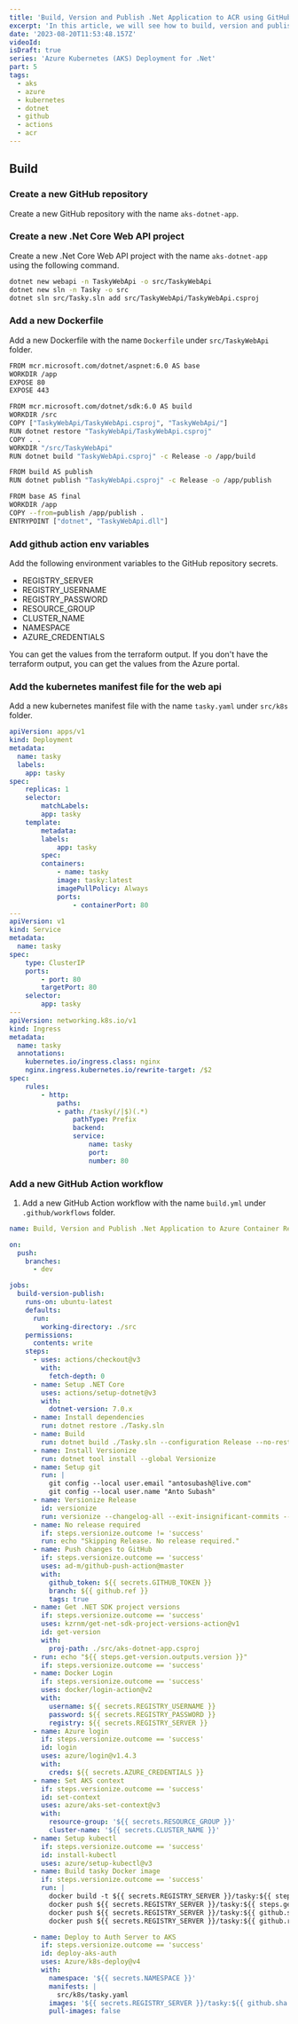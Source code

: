 ```yaml
---
title: 'Build, Version and Publish .Net Application to ACR using GitHub Actions'
excerpt: 'In this article, we will see how to build, version and publish .Net application to Azure Container Registry (ACR) using GitHub Actions.'
date: '2023-08-20T11:53:48.157Z'
videoId:
isDraft: true
series: 'Azure Kubernetes (AKS) Deployment for .Net'
part: 5
tags:
  - aks
  - azure
  - kubernetes
  - dotnet
  - github
  - actions
  - acr
---
```


<YoutubeVideo videoId={props.videoId} />

<TOCInline toc={props.toc} asDisclosure />

<Parts data={props.slug} />

## Build

### Create a new GitHub repository

Create a new GitHub repository with the name `aks-dotnet-app`.

### Create a new .Net Core Web API project

Create a new .Net Core Web API project with the name `aks-dotnet-app` using the following command.

```bash
dotnet new webapi -n TaskyWebApi -o src/TaskyWebApi
dotnet new sln -n Tasky -o src
dotnet sln src/Tasky.sln add src/TaskyWebApi/TaskyWebApi.csproj
```

### Add a new Dockerfile

Add a new Dockerfile with the name `Dockerfile` under `src/TaskyWebApi` folder.

```bash
FROM mcr.microsoft.com/dotnet/aspnet:6.0 AS base
WORKDIR /app
EXPOSE 80
EXPOSE 443

FROM mcr.microsoft.com/dotnet/sdk:6.0 AS build
WORKDIR /src
COPY ["TaskyWebApi/TaskyWebApi.csproj", "TaskyWebApi/"]
RUN dotnet restore "TaskyWebApi/TaskyWebApi.csproj"
COPY . .
WORKDIR "/src/TaskyWebApi"
RUN dotnet build "TaskyWebApi.csproj" -c Release -o /app/build

FROM build AS publish
RUN dotnet publish "TaskyWebApi.csproj" -c Release -o /app/publish

FROM base AS final
WORKDIR /app
COPY --from=publish /app/publish .
ENTRYPOINT ["dotnet", "TaskyWebApi.dll"]
```

### Add github action env variables

Add the following environment variables to the GitHub repository secrets.

- REGISTRY_SERVER
- REGISTRY_USERNAME
- REGISTRY_PASSWORD
- RESOURCE_GROUP
- CLUSTER_NAME
- NAMESPACE
- AZURE_CREDENTIALS

You can get the values from the terraform output. If you don't have the terraform output, you can get the values from the Azure portal.

### Add the kubernetes manifest file for the web api

Add a new kubernetes manifest file with the name `tasky.yaml` under `src/k8s` folder.

```yaml
apiVersion: apps/v1
kind: Deployment
metadata:
  name: tasky
  labels:
    app: tasky
spec:
    replicas: 1
    selector:
        matchLabels:
        app: tasky
    template:
        metadata:
        labels:
            app: tasky
        spec:
        containers:
            - name: tasky
            image: tasky:latest
            imagePullPolicy: Always
            ports:
                - containerPort: 80
---
apiVersion: v1
kind: Service
metadata:
  name: tasky
spec:
    type: ClusterIP
    ports:
        - port: 80
        targetPort: 80
    selector:
        app: tasky
---
apiVersion: networking.k8s.io/v1
kind: Ingress
metadata:
  name: tasky
  annotations:
    kubernetes.io/ingress.class: nginx
    nginx.ingress.kubernetes.io/rewrite-target: /$2
spec:
    rules:
        - http:
            paths:
            - path: /tasky(/|$)(.*)
                pathType: Prefix
                backend:
                service:
                    name: tasky
                    port:
                    number: 80
```

### Add a new GitHub Action workflow

1. Add a new GitHub Action workflow with the name `build.yml` under `.github/workflows` folder.

```yml
name: Build, Version and Publish .Net Application to Azure Container Registry (ACR)

on:
  push:
    branches:
      - dev

jobs:
  build-version-publish:
    runs-on: ubuntu-latest
    defaults:
      run:
        working-directory: ./src
    permissions:
      contents: write
    steps:
      - uses: actions/checkout@v3
        with:
          fetch-depth: 0
      - name: Setup .NET Core
        uses: actions/setup-dotnet@v3
        with:
          dotnet-version: 7.0.x
      - name: Install dependencies
        run: dotnet restore ./Tasky.sln
      - name: Build
        run: dotnet build ./Tasky.sln --configuration Release --no-restore
      - name: Install Versionize
        run: dotnet tool install --global Versionize
      - name: Setup git
        run: |
          git config --local user.email "antosubash@live.com"
          git config --local user.name "Anto Subash"
      - name: Versionize Release
        id: versionize
        run: versionize --changelog-all --exit-insignificant-commits --pre-release dev
      - name: No release required
        if: steps.versionize.outcome != 'success'
        run: echo "Skipping Release. No release required."
      - name: Push changes to GitHub
        if: steps.versionize.outcome == 'success'
        uses: ad-m/github-push-action@master
        with:
          github_token: ${{ secrets.GITHUB_TOKEN }}
          branch: ${{ github.ref }}
          tags: true
      - name: Get .NET SDK project versions
        if: steps.versionize.outcome == 'success'
        uses: kzrnm/get-net-sdk-project-versions-action@v1
        id: get-version
        with:
          proj-path: ./src/aks-dotnet-app.csproj
      - run: echo "${{ steps.get-version.outputs.version }}"
        if: steps.versionize.outcome == 'success'
      - name: Docker Login
        if: steps.versionize.outcome == 'success'
        uses: docker/login-action@v2
        with:
          username: ${{ secrets.REGISTRY_USERNAME }}
          password: ${{ secrets.REGISTRY_PASSWORD }}
          registry: ${{ secrets.REGISTRY_SERVER }}
      - name: Azure login
        if: steps.versionize.outcome == 'success'
        id: login
        uses: azure/login@v1.4.3
        with:
          creds: ${{ secrets.AZURE_CREDENTIALS }}
      - name: Set AKS context
        if: steps.versionize.outcome == 'success'
        id: set-context
        uses: azure/aks-set-context@v3
        with:
          resource-group: '${{ secrets.RESOURCE_GROUP }}'
          cluster-name: '${{ secrets.CLUSTER_NAME }}'
      - name: Setup kubectl
        if: steps.versionize.outcome == 'success'
        id: install-kubectl
        uses: azure/setup-kubectl@v3
      - name: Build tasky Docker image
        if: steps.versionize.outcome == 'success'
        run: |
          docker build -t ${{ secrets.REGISTRY_SERVER }}/tasky:${{ steps.get-version.outputs.version }} -t ${{ secrets.REGISTRY_SERVER }}/tasky:${{ github.ref_name }} -t ${{ secrets.REGISTRY_SERVER }}/tasky:${{ github.sha }} -f ./src/Tasky.AuthServer/Dockerfile .
          docker push ${{ secrets.REGISTRY_SERVER }}/tasky:${{ steps.get-version.outputs.version }}
          docker push ${{ secrets.REGISTRY_SERVER }}/tasky:${{ github.sha }}
          docker push ${{ secrets.REGISTRY_SERVER }}/tasky:${{ github.ref_name }}

      - name: Deploy to Auth Server to AKS
        if: steps.versionize.outcome == 'success'
        id: deploy-aks-auth
        uses: Azure/k8s-deploy@v4
        with:
          namespace: '${{ secrets.NAMESPACE }}'
          manifests: |
            src/k8s/tasky.yaml
          images: '${{ secrets.REGISTRY_SERVER }}/tasky:${{ github.sha }}'
          pull-images: false
```
